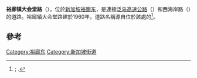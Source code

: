 {{Infobox street
|coordinates=
|metro=
|namesake=
|路牌类型=Singapore
|中文道路名称=裕廊镇大会堂路
|道路名称拼音=
|所在地区=
|道路英文名=Jurong Town Hall Rd
|图片=Jurong Town Hall, Singapore - 20150611-03.jpg
|图片说明=位於裕廊镇大会堂路9號的{{le|裕廊镇大会堂|Jurong Town Hall}}
|通车日期=}}

'''裕廊镇大会堂路'''（{{lang-en|''Jurong Town Hall Road''}}），位於[[新加坡|新加坡]][[裕廊东|裕廊东]]，是連接[[泛岛高速公路|泛岛高速公路]]（{{lang|en|Pan Island Expressway}}）和西海岸路（{{lang|en|West Coast Road}}）的道路。裕廊镇大会堂路建於1960年，道路名稱源自位於該處的{{le|裕廊镇大会堂|Jurong Town Hall}}<ref>{{citation|title=Jurong Town Hall to be Singapore's 69th national monument|url=http://www.channelnewsasia.com/news/singapore/jurong-town-hall-to-be/1885322.html|publisher=[[Channel_NewsAsia|Channel NewsAsia]]|date=2015-06-01|accessdate=2020-07-29|archive-date=2016-08-17|archive-url=https://web.archive.org/web/20160817020500/http://www.channelnewsasia.com/news/singapore/jurong-town-hall-to-be/1885322.html|dead-url=no}}; {{citation|title=Jurong Town Hall|url=http://www.nhb.gov.sg/NHBPortal/Places/Sites&Monuments/NationalMonuments|publisher=Preservation of Sites and Monuments, [[National_Heritage_Board_(Singapore)|National Heritage Board]]|date=2 June 2015|archiveurl=https://web.archive.org/web/20150614133506/http://www.nhb.gov.sg/NHBPortal/Places/Sites%26Monuments/NationalMonuments|archivedate=2015-06-14|accessdate=2020-07-29|dead-url=no}}.</ref>。

==參考==
{{reflist}}{{新加坡主要道路}}{{Commons category|Jurong Town Hall Road, Singapore}}

{{Coord|1|19|51.89|N|103|44|27.96|E|display=title}}

[[Category:裕廊东|Category:裕廊东]]
[[Category:新加坡街道|Category:新加坡街道]]